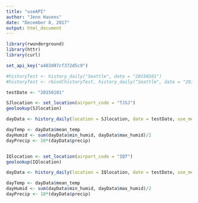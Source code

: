 ```yaml
---
title: "useAPI"
author: "Jenn Havens"
date: "December 8, 2017"
output: html_document
---
```


```r

library(rwunderground)
library(httr)
library(curl)

set_api_key("a483d97cf372d5c9")

#historyTest <- history_daily("Seattle", date = "20150101")
#historyTest <- rbind(historyTest, history_daily("Seattle", date = "20150102"))
```

```r

testDate <- "20150101"

SJlocation <- set_location(airport_code = "TJSJ") 
geolookup(SJlocation)

dayData <- history_daily(location = SJlocation, date = testDate, use_metric = T)

dayTemp <- dayData$mean_temp
dayHumid <- sum(dayData$min_humid, dayData$max_humid)/2
dayPrecip <- 10*(dayData$precip)


IQlocation <- set_location(airport_code = "IQT")
geolookup(IQlocation)

dayData <- history_daily(location = IQlocation, date = testDate, use_metric = T)

dayTemp <- dayData$mean_temp
dayHumid <- sum(dayData$min_humid, dayData$max_humid)/2
dayPrecip <- 10*(dayData$precip)


```